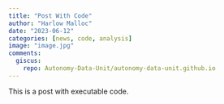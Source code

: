 ```yaml
---
title: "Post With Code"
author: "Harlow Malloc"
date: "2023-06-12"
categories: [news, code, analysis]
image: "image.jpg"
comments:
  giscus:
    repo: Autonomy-Data-Unit/autonomy-data-unit.github.io
---
```


This is a post with executable code.

